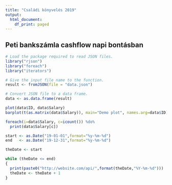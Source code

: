 ```yaml
---
title: "Családi könyvelés 2019"
output:
  html_document:
    df_print: paged
---
```


## Peti bankszámla cashflow napi bontásban

```r
# Load the package required to read JSON files.
library("rjson")
library("foreach")
library("iterators")

# Give the input file name to the function.
result <- fromJSON(file = "data.json")

# Convert JSON file to a data frame.
data <- as.data.frame(result)

plot(data$ID, data$Salary)
barplot(t(as.matrix(data$Salary)), main="Demo plot", names.arg=data$ID)

foreach(i=data$Salary, c=icount()) %do%
  print(data$Salary[c])

start <- as.Date("19-01-01",format="%y-%m-%d")
end   <- as.Date("19-12-31",format="%y-%m-%d")

theDate <- start

while (theDate <= end)
{
  print(paste0("http://website.com/api/",format(theDate,"%Y-%m-%d")))
  theDate <- theDate + 1                    
}
```